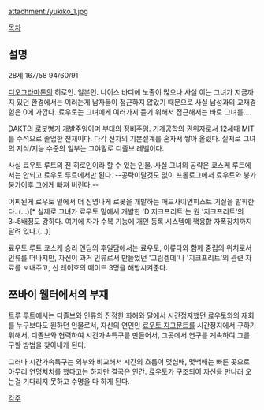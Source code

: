 attachment:/yukiko_1.jpg

[[목차]]

== 설명 ==
28세
167/58
94/60/91

[[디오그라마톤]]의 히로인. 일본인. 나이스 바디에 노출이 많으나 사실 이는 그녀가 지금까지 있던 환경에서는 이러는게 남자들이 접근하지 않았기 때문으로 사실 남성과의 교재경험은 0에 가깝다. 료우토는 그녀에게 여러가지 듣기 위해서 접근해서는 바로 그녀를….

DAKT의 로봇병기 개발주임이며 부대의 정비주임. 기계공학의 권위자로서 12세때 MIT를 수석으로 졸업한 천재이다. 다각 전차의 기본설계를 혼자서 쌓아 올렸다. 실지로 그녀의 지식/지능 수준의 일부는 그야말로 디졸브 레벨이다.

사실 료우토 루트의 진 히로인이라 할 수 있는 인물. 사실 그녀의 공략은 쿄스케 루트에서는 안되고 료우토 루트에서만 된다. --공략이랄것도 없이 프롤로그에서 료우토와 붕가붕가이후 그에게 빠져 버린다.-- 

어찌된게 료우토 밑에서 더 신명나게 로봇을 개발하는 매드사이언피스트 기질을 발휘한다. (…)[* 실제로 그녀가 료우토 밑에서 개발한 'D 지크프리트'는 원 '지크프리트'의 3~5배정도 강하다. 여기에 자가 수복 기능에 개인 등록 시스템에 핵융합 자폭장치까지 달려 있다.(…)]

료우토 루트 쿄스케 승리 엔딩의 후일담에서는 료우토, 이류다와 함께 중립의 위치로서 인류를 떠나지만, 자신이 과거 인류로서 만들었던 '그림겔데'나 '지크프리트'의 관련 자료를 보내주고, 신 레이호의 메이드 3명을 해방시켜준다.

== 쯔바이 웰터에서의 부재 ==
트루 루트에서는 디졸브와 인류의 진정한 화해와 달에서 시간정지했던 료우토와의 재회를 누구보다도 원하던 인물로서, 자신의 연인인 [[료우토 지그문트]]를 시간정지에서 구하기 위해서, 디졸브와 협력하여 시간가속특구를 만들어서, 그곳에서 연구를 계속하여 그를 구할 방법을 찾아내게 된다.

그러나 시간가속특구는 외부와 비교해서 시간의 흐름이 몇십배, 몇백배는 빠른 곳으로 아무리 연명처치를 했다고는 하지만 결국은 인간. 료우토가 구조되어 자신을 만나러 오는걸 기다리지 못하고 수명을 다 하게 된다.

[[각주]]
